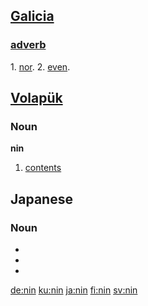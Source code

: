 == [[Galicia]] ==
=== [[adverb]] ===
1. [[nor]].
2. [[even]].

== [[Volapük]] == 

===Noun===
'''nin'''
 
# [[contents]]

==Japanese==                                          
===Noun===
{{ja-noun|r|hira=にん}}
*{{japdef|人|[[person]]}}
*{{japdef|任|[[duty]], [[obligation]]}}
*{{japdef|忍|[[patience]], [[endurance]]}}

[[de:nin]]
[[ku:nin]]
[[ja:nin]]
[[fi:nin]]
[[sv:nin]]